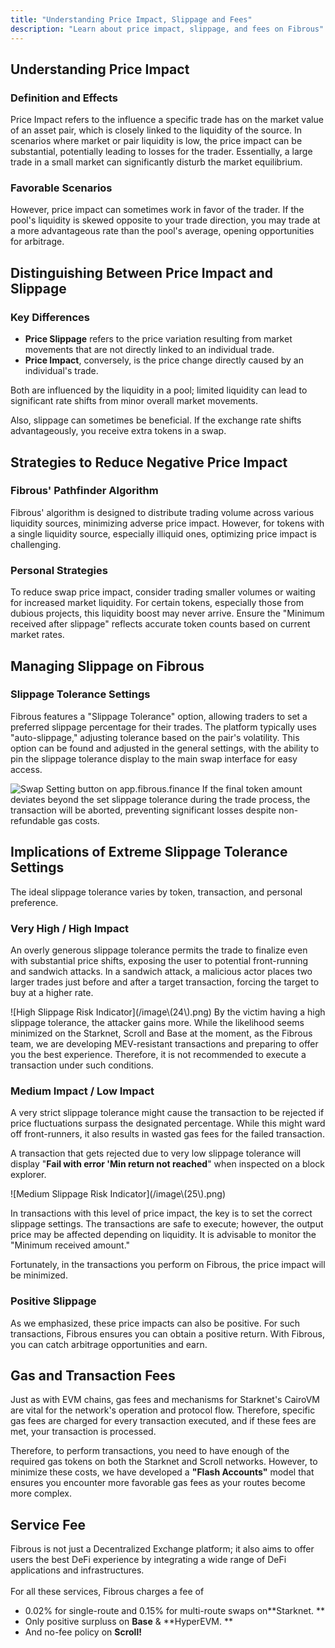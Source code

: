 ```yaml
---
title: "Understanding Price Impact, Slippage and Fees"
description: "Learn about price impact, slippage, and fees on Fibrous"
---
```


## Understanding Price Impact

### Definition and Effects

Price Impact refers to the influence a specific trade has on the market value of an asset pair, which is closely linked to the liquidity of the source. In scenarios where market or pair liquidity is low, the price impact can be substantial, potentially leading to losses for the trader. Essentially, a large trade in a small market can significantly disturb the market equilibrium.

### Favorable Scenarios

However, price impact can sometimes work in favor of the trader. If the pool's liquidity is skewed opposite to your trade direction, you may trade at a more advantageous rate than the pool's average, opening opportunities for arbitrage.

## Distinguishing Between Price Impact and Slippage

### Key Differences

- **Price Slippage** refers to the price variation resulting from market movements that are not directly linked to an individual trade.
- **Price Impact**, conversely, is the price change directly caused by an individual's trade.

Both are influenced by the liquidity in a pool; limited liquidity can lead to significant rate shifts from minor overall market movements.

Also, slippage can sometimes be beneficial. If the exchange rate shifts advantageously, you receive extra tokens in a swap.

## Strategies to Reduce Negative Price Impact

### Fibrous' Pathfinder Algorithm

Fibrous' algorithm is designed to distribute trading volume across various liquidity sources, minimizing adverse price impact. However, for tokens with a single liquidity source, especially illiquid ones, optimizing price impact is challenging.

### Personal Strategies

To reduce swap price impact, consider trading smaller volumes or waiting for increased market liquidity. For certain tokens, especially those from dubious projects, this liquidity boost may never arrive. Ensure the "Minimum received after slippage" reflects accurate token counts based on current market rates.

## Managing Slippage on Fibrous

### Slippage Tolerance Settings

Fibrous features a "Slippage Tolerance" option, allowing traders to set a preferred slippage percentage for their trades. The platform typically uses "auto-slippage," adjusting tolerance based on the pair's volatility. This option can be found and adjusted in the general settings, with the ability to pin the slippage tolerance display to the main swap interface for easy access.

<Frame caption="Swap Setting button on app.fibrous.finance">
  <img
    src="/image(23).png"
    alt="Swap Setting button on app.fibrous.finance"
    style={{ maxWidth:"400px",width:"100%" }}
    title=""
  />
</Frame>

<Warning>
  If the final token amount deviates beyond the set slippage tolerance during the trade process, the transaction will be aborted, preventing significant losses despite non-refundable gas costs.
</Warning>

## Implications of Extreme Slippage Tolerance Settings

The ideal slippage tolerance varies by token, transaction, and personal preference.

### Very High / High Impact

An overly generous slippage tolerance permits the trade to finalize even with substantial price shifts, exposing the user to potential front-running and sandwich attacks. In a sandwich attack, a malicious actor places two larger trades just before and after a target transaction, forcing the target to buy at a higher rate.

<Frame caption="Do not forget to check slippage indicators on app.fibrous.finance">
  ![High Slippage Risk Indicator](/image\(24\).png)
</Frame>

<Warning>
  By the victim having a high slippage tolerance, the attacker gains more. While the likelihood seems minimized on the Starknet, Scroll and Base at the moment, as the Fibrous team, we are developing MEV-resistant transactions and preparing to offer you the best experience. Therefore, it is not recommended to execute a transaction under such conditions.
</Warning>

### Medium Impact / Low Impact

A very strict slippage tolerance might cause the transaction to be rejected if price fluctuations surpass the designated percentage. While this might ward off front-runners, it also results in wasted gas fees for the failed transaction.

A transaction that gets rejected due to very low slippage tolerance will display "**Fail with error 'Min return not reached**" when inspected on a block explorer.

<Frame caption="Do not forget to check slippage indicators on app.fibrous.finance">
  ![Medium Slippage Risk Indicator](/image\(25\).png)
</Frame>

In transactions with this level of price impact, the key is to set the correct slippage settings. The transactions are safe to execute; however, the output price may be affected depending on liquidity. It is advisable to monitor the "Minimum received amount."

Fortunately, in the transactions you perform on Fibrous, the price impact will be minimized.

### Positive Slippage

As we emphasized, these price impacts can also be positive. For such transactions, Fibrous ensures you can obtain a positive return. With Fibrous, you can catch arbitrage opportunities and earn.

## Gas and Transaction Fees

Just as with EVM chains, gas fees and mechanisms for Starknet's CairoVM are vital for the network's operation and protocol flow. Therefore, specific gas fees are charged for every transaction executed, and if these fees are met, your transaction is processed.

Therefore, to perform transactions, you need to have enough of the required gas tokens on both the Starknet and Scroll networks. However, to minimize these costs, we have developed a **"Flash Accounts"** model that ensures you encounter more favorable gas fees as your routes become more complex.

## Service Fee

Fibrous is not just a Decentralized Exchange platform; it also aims to offer users the best DeFi experience by integrating a wide range of DeFi applications and infrastructures. \
\
For all these services, Fibrous charges a fee of

- 0.02% for single-route and 0.15% for multi-route swaps on**Starknet. ** 
- Only positive surpluss on **Base** & **HyperEVM. **
- And no-fee policy on **Scroll!**
